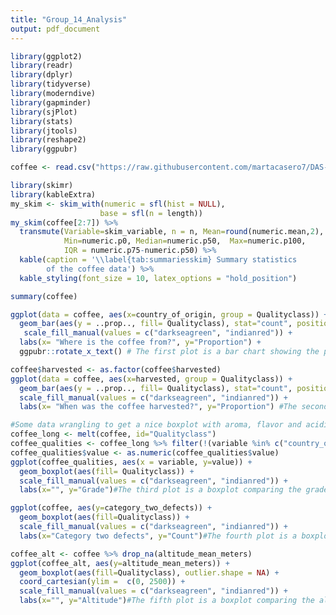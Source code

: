```yaml
---
title: "Group_14_Analysis"
output: pdf_document
---
```


```r
library(ggplot2)
library(readr)
library(dplyr)
library(tidyverse)
library(moderndive)
library(gapminder)
library(sjPlot)
library(stats)
library(jtools)
library(reshape2)    
library(ggpubr)
```

```r
coffee <- read.csv("https://raw.githubusercontent.com/martacasero7/DAS-Group-14/main/dataset14.csv")
```

```r
library(skimr)
library(kableExtra)
my_skim <- skim_with(numeric = sfl(hist = NULL), 
                    base = sfl(n = length))
my_skim(coffee[2:7]) %>%
  transmute(Variable=skim_variable, n = n, Mean=round(numeric.mean,2), SD=round(numeric.sd,2),
            Min=numeric.p0, Median=numeric.p50,  Max=numeric.p100,
            IQR = numeric.p75-numeric.p50) %>%
  kable(caption = '\\label{tab:summariesskim} Summary statistics 
        of the coffee data') %>%
  kable_styling(font_size = 10, latex_options = "hold_position")
```

```r
summary(coffee)

ggplot(data = coffee, aes(x=country_of_origin, group = Qualityclass)) +
  geom_bar(aes(y = ..prop.., fill= Qualityclass), stat="count", position="dodge") +
   scale_fill_manual(values = c("darkseagreen", "indianred")) +
  labs(x= "Where is the coffee from?", y="Proportion") +
  ggpubr::rotate_x_text() # The first plot is a bar chart showing the proportion of coffee quality classes by country of origin. 

coffee$harvested <- as.factor(coffee$harvested)
ggplot(data = coffee, aes(x=harvested, group = Qualityclass)) +
  geom_bar(aes(y = ..prop.., fill= Qualityclass), stat="count", position="dodge") +
  scale_fill_manual(values = c("darkseagreen", "indianred")) +
  labs(x= "When was the coffee harvested?", y="Proportion") #The second plot is a bar chart showing the proportion of coffee quality classes by when the coffee was harvested. 

#Some data wrangling to get a nice boxplot with aroma, flavor and acidity
coffee_long <- melt(coffee, id="Qualityclass")
coffee_qualities <- coffee_long %>% filter(!(variable %in% c("country_of_origin", "category_two_defects", "altitude_mean_meters", "harvested"))) %>% filter(value != "0") 
coffee_qualities$value <- as.numeric(coffee_qualities$value)
ggplot(coffee_qualities, aes(x = variable, y=value)) + 
  geom_boxplot(aes(fill= Qualityclass)) + 
  scale_fill_manual(values = c("darkseagreen", "indianred")) +
  labs(x="", y="Grade")#The third plot is a boxplot comparing the grades of coffee based on different qualities such as aroma, flavor, and acidity. 

ggplot(coffee, aes(y=category_two_defects)) +
  geom_boxplot(aes(fill=Qualityclass)) +
  scale_fill_manual(values = c("darkseagreen", "indianred")) +
  labs(x="Category two defects", y="Count")#The fourth plot is a boxplot comparing the number of category two defects by quality class. 

coffee_alt <- coffee %>% drop_na(altitude_mean_meters)
ggplot(coffee_alt, aes(y=altitude_mean_meters)) +
  geom_boxplot(aes(fill=Qualityclass), outlier.shape = NA) +
  coord_cartesian(ylim =  c(0, 2500)) +
  scale_fill_manual(values = c("darkseagreen", "indianred")) +
  labs(x="", y="Altitude")#The fifth plot is a boxplot comparing the altitude of coffee farms by quality class. 
```


